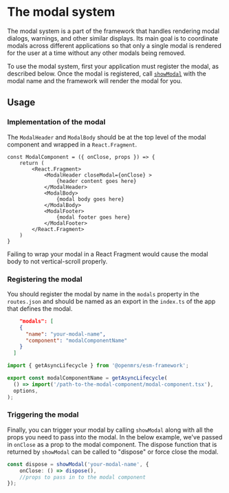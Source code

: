
# The modal system

The modal system is a part of the framework that handles rendering modal dialogs, warnings, and other similar displays. Its main goal is to coordinate modals across different applications so that only a single modal is rendered for the user at a time without any other modals being removed.

To use the modal system, first your application must register the modal, as described below. Once the modal is registered, call [`showModal`](https://o3-docs.openmrs.org/docs/framework-api-reference#showmodal) with the modal name and the framework will render the modal for you.

## Usage

### Implementation of the modal
The `ModalHeader` and `ModalBody` should be at the top level of the modal component and wrapped in a `React.Fragment`.

```tsx
const ModalComponent = ({ onClose, props }) => {
    return (
        <React.Fragment>
            <ModalHeader closeModal={onClose} >
                {header content goes here}
            </ModalHeader>
            <ModalBody>
                {modal body goes here}
            </ModalBody>
            <ModalFooter>
                {modal footer goes here}
            </ModalFooter>
        </React.Fragment>
    )
}
```

<Callout>
Failing to wrap your modal in a React Fragment would cause the modal body to not vertical-scroll properly.
</Callout>

### Registering the modal
You should register the modal by name in the `modals` property in the `routes.json` and should be named as an export in the `index.ts` of the app that defines the modal.

```json filename="routes.json"
    "modals": [
    {
      "name": "your-modal-name",
      "component": "modalComponentName"
    }
  ]
```

```ts filename="index.ts"
import { getAsyncLifecycle } from '@openmrs/esm-framework';

export const modalComponentName = getAsyncLifecycle(
  () => import('/path-to-the-modal-component/modal-component.tsx'),
  options,
);
```

### Triggering the modal
Finally, you can trigger your modal by calling `showModal` along with all the props you need to pass into the modal. In the below example, we've passed in `onClose` as a prop to the modal component.
The dispose function that is returned by `showModal` can be called to "dispose" or force close the modal.
```ts 
const dispose = showModal('your-modal-name', {
    onClose: () => dispose(),
    //props to pass in to the modal component
});
```
